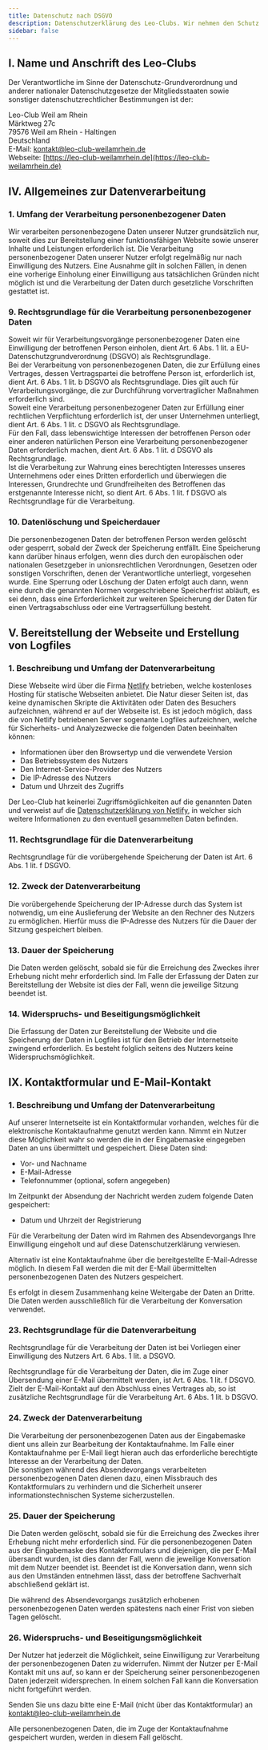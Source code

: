 ```yaml
---
title: Datenschutz nach DSGVO
description: Datenschutzerklärung des Leo-Clubs. Wir nehmen den Schutz persönlicher Daten sehr ernst.
sidebar: false
---
```


## I. Name und Anschrift des Leo-Clubs

Der Verantwortliche im Sinne der Datenschutz-Grundverordnung und anderer nationaler Datenschutzgesetze der Mitgliedsstaaten sowie sonstiger datenschutzrechtlicher Bestimmungen ist der:

Leo-Club Weil am Rhein  
Märktweg 27c  
79576 Weil am Rhein - Haltingen  
Deutschland  
E-Mail: [kontakt@leo-club-weilamrhein.de](mailto:kontakt@leo-club-weilamrhein.de)  
Webseite: [https://leo-club-weilamrhein.de](https://leo-club-weilamrhein.de)

## IV. Allgemeines zur Datenverarbeitung

### 1. Umfang der Verarbeitung personenbezogener Daten

Wir verarbeiten personenbezogene Daten unserer Nutzer grundsätzlich nur, soweit dies zur Bereitstellung einer funktionsfähigen Website sowie unserer Inhalte und Leistungen erforderlich ist. Die Verarbeitung personenbezogener Daten unserer Nutzer erfolgt regelmäßig nur nach Einwilligung des Nutzers. Eine Ausnahme gilt in solchen Fällen, in denen eine vorherige Einholung einer Einwilligung aus tatsächlichen Gründen nicht möglich ist und die Verarbeitung der Daten durch gesetzliche Vorschriften gestattet ist.

### 9. Rechtsgrundlage für die Verarbeitung personenbezogener Daten

Soweit wir für Verarbeitungsvorgänge personenbezogener Daten eine Einwilligung der betroffenen Person einholen, dient Art. 6 Abs. 1 lit. a EU-Datenschutzgrundverordnung
(DSGVO) als Rechtsgrundlage.  
Bei der Verarbeitung von personenbezogenen Daten, die zur Erfüllung eines Vertrages, dessen Vertragspartei die betroffene Person ist, erforderlich ist, dient Art. 6 Abs. 1 lit. b DSGVO als Rechtsgrundlage. Dies gilt auch für Verarbeitungsvorgänge, die zur Durchführung vorvertraglicher Maßnahmen erforderlich sind.  
Soweit eine Verarbeitung personenbezogener Daten zur Erfüllung einer rechtlichen Verpflichtung erforderlich ist, der unser Unternehmen unterliegt, dient Art. 6 Abs. 1 lit. c DSGVO als Rechtsgrundlage.  
Für den Fall, dass lebenswichtige Interessen der betroffenen Person oder einer anderen natürlichen Person eine Verarbeitung personenbezogener Daten erforderlich machen, dient Art. 6 Abs. 1 lit. d DSGVO als Rechtsgrundlage.  
Ist die Verarbeitung zur Wahrung eines berechtigten Interesses unseres Unternehmens oder eines Dritten erforderlich und überwiegen die Interessen, Grundrechte und Grundfreiheiten des Betroffenen das erstgenannte Interesse nicht, so dient Art. 6 Abs. 1 lit. f DSGVO als Rechtsgrundlage für die Verarbeitung.

### 10. Datenlöschung und Speicherdauer

Die personenbezogenen Daten der betroffenen Person werden gelöscht oder gesperrt, sobald der Zweck der Speicherung entfällt. Eine Speicherung kann darüber hinaus erfolgen, wenn dies durch den europäischen oder nationalen Gesetzgeber in unionsrechtlichen Verordnungen, Gesetzen oder sonstigen Vorschriften, denen der Verantwortliche unterliegt, vorgesehen wurde. Eine Sperrung oder Löschung der Daten erfolgt auch dann, wenn eine durch die genannten Normen vorgeschriebene Speicherfrist abläuft, es sei denn, dass eine Erforderlichkeit zur weiteren Speicherung der Daten für einen Vertragsabschluss oder eine Vertragserfüllung besteht.

## V. Bereitstellung der Webseite und Erstellung von Logfiles

### 1. Beschreibung und Umfang der Datenverarbeitung

Diese Webseite wird über die Firma [Netlify](https://netlify.com) betrieben, welche kostenloses Hosting für statische Webseiten anbietet. Die Natur dieser Seiten ist, das keine dynamischen Skripte die Aktivitäten oder Daten des Besuchers aufzeichnen, während er auf der Webseite ist.
Es ist jedoch möglich, dass die von Netlify betriebenen Server sogenante Logfiles aufzeichnen, welche für Sicherheits- und Analyzezwecke die folgenden Daten beeinhalten können:

- Informationen über den Browsertyp und die verwendete Version
- Das Betriebssystem des Nutzers
- Den Internet-Service-Provider des Nutzers
- Die IP-Adresse des Nutzers
- Datum und Uhrzeit des Zugriffs

Der Leo-Club hat keinerlei Zugriffsmöglichkeiten auf die genannten Daten und verweist auf die [Datenschutzerklärung von Netlify](https://www.netlify.com/gdpr/), in welcher sich weitere Informationen zu den eventuell gesammelten Daten befinden.

### 11. Rechtsgrundlage für die Datenverarbeitung

Rechtsgrundlage für die vorübergehende Speicherung der Daten ist Art. 6 Abs. 1 lit. f DSGVO.

### 12. Zweck der Datenverarbeitung

Die vorübergehende Speicherung der IP-Adresse durch das System ist notwendig, um eine Auslieferung der Website an den Rechner des Nutzers zu ermöglichen. Hierfür muss die IP-Adresse des Nutzers für die Dauer der Sitzung gespeichert bleiben.

### 13. Dauer der Speicherung

Die Daten werden gelöscht, sobald sie für die Erreichung des Zweckes ihrer Erhebung nicht mehr erforderlich sind. Im Falle der Erfassung der Daten zur Bereitstellung der Website ist dies der Fall, wenn die jeweilige Sitzung beendet ist.

### 14. Widerspruchs- und Beseitigungsmöglichkeit

Die Erfassung der Daten zur Bereitstellung der Website und die Speicherung der Daten in Logfiles ist für den Betrieb der Internetseite zwingend erforderlich. Es besteht folglich seitens des Nutzers keine Widerspruchsmöglichkeit.

## IX. Kontaktformular und E-Mail-Kontakt

### 1. Beschreibung und Umfang der Datenverarbeitung

Auf unserer Internetseite ist ein Kontaktformular vorhanden, welches für die elektronische Kontaktaufnahme genutzt werden kann. Nimmt ein Nutzer diese Möglichkeit wahr so werden die in der Eingabemaske eingegeben Daten an uns übermittelt und gespeichert. Diese Daten sind:

- Vor- und Nachname
- E-Mail-Adresse
- Telefonnummer (optional, sofern angegeben)

Im Zeitpunkt der Absendung der Nachricht werden zudem folgende Daten gespeichert:

- Datum und Uhrzeit der Registrierung

Für die Verarbeitung der Daten wird im Rahmen des Absendevorgangs Ihre Einwilligung eingeholt und auf diese Datenschutzerklärung verwiesen.

Alternativ ist eine Kontaktaufnahme über die bereitgestellte E-Mail-Adresse möglich. In diesem Fall werden die mit der E-Mail übermittelten personenbezogenen Daten des Nutzers gespeichert.

Es erfolgt in diesem Zusammenhang keine Weitergabe der Daten an Dritte. Die Daten werden ausschließlich für die Verarbeitung der Konversation verwendet.

### 23. Rechtsgrundlage für die Datenverarbeitung

Rechtsgrundlage für die Verarbeitung der Daten ist bei Vorliegen einer Einwilligung des Nutzers Art. 6 Abs. 1 lit. a DSGVO.

Rechtsgrundlage für die Verarbeitung der Daten, die im Zuge einer Übersendung einer E-Mail übermittelt werden, ist Art. 6 Abs. 1 lit. f DSGVO. Zielt der E-Mail-Kontakt auf den Abschluss eines Vertrages ab, so ist zusätzliche Rechtsgrundlage für die Verarbeitung Art. 6 Abs. 1 lit. b DSGVO.

### 24. Zweck der Datenverarbeitung

Die Verarbeitung der personenbezogenen Daten aus der Eingabemaske dient uns allein zur Bearbeitung der Kontaktaufnahme. Im Falle einer Kontaktaufnahme per E-Mail liegt hieran auch das erforderliche berechtigte Interesse an der Verarbeitung der Daten.  
Die sonstigen während des Absendevorgangs verarbeiteten personenbezogenen Daten dienen dazu, einen Missbrauch des Kontaktformulars zu verhindern und die Sicherheit
unserer informationstechnischen Systeme sicherzustellen.

### 25. Dauer der Speicherung

Die Daten werden gelöscht, sobald sie für die Erreichung des Zweckes ihrer Erhebung nicht mehr erforderlich sind. Für die personenbezogenen Daten aus der Eingabemaske des Kontaktformulars und diejenigen, die per E-Mail übersandt wurden, ist dies dann der Fall, wenn die jeweilige Konversation mit dem Nutzer beendet ist. Beendet ist die Konversation dann, wenn sich aus den Umständen entnehmen lässt, dass der betroffene Sachverhalt abschließend geklärt ist.

Die während des Absendevorgangs zusätzlich erhobenen personenbezogenen Daten werden spätestens nach einer Frist von sieben Tagen gelöscht.

### 26. Widerspruchs- und Beseitigungsmöglichkeit

Der Nutzer hat jederzeit die Möglichkeit, seine Einwilligung zur Verarbeitung der personenbezogenen Daten zu widerrufen. Nimmt der Nutzer per E-Mail Kontakt mit uns auf, so kann er der Speicherung seiner personenbezogenen Daten jederzeit widersprechen. In einem solchen Fall kann die Konversation nicht fortgeführt werden.

Senden Sie uns dazu bitte eine E-Mail (nicht über das Kontaktformular) an [kontakt@leo-club-weilamrhein.de](mailto:kontakt@leo-club-weilamrhein.de)

Alle personenbezogenen Daten, die im Zuge der Kontaktaufnahme gespeichert wurden, werden in diesem Fall gelöscht.

